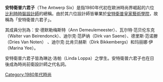 {{unreferenced|time=2016-05-20T03:38:53+00:00}}
'''安特衛普六君子'''（The Antwerp Six）是指1980年代初在歐洲時尚界崛起的六位[[比利時|比利時]][[時裝設計師|時裝設計師]]的總稱。由於其六位設計師皆畢業於[[安特衛普皇家藝術學院|安特衛普皇家藝術學院]]，故稱為「安特衛普六君子」。

其成員分別為：安·德默勒梅斯特（Ann Demeulemeester）、瓦尔特·范贝伦东克（Walter van Beirendonck）、迪尔克·范萨纳（Dirk van Saene）、德里斯·范诺滕（Dries Van Noten） 、迪尔克·比肯贝赫斯（Dirk Bikkembergs）和玛丽娜·伊（Marina Yee）。

安特衛普六君子皆為琳达·洛帕（Linda Loppa）之學生。安特衛普六君子也在日後成為時尚前衛設計師之代名詞。

[[Category:1980年代時尚|Category:1980年代時尚]]